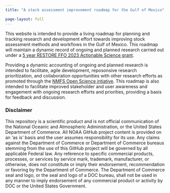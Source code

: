 ```yaml
---
title: "A stock assessment improvement roadmap for the Gulf of Mexico"

page-layout: full
---
```


This website is intended to provide a living roadmap for planning and tracking research and development effort towards improving stock assessment methods and workflows in the Gulf of Mexico. This roadmap will maintain a dynamic record of ongoing and planned research carried out under a [5 year RESTORE FFO 2023 Actionable Science grant](https://restoreactscienceprogram.noaa.gov/projects/building-next-generation-fishery-forecasting-capacity). 

Providing a dynamic accounting of ongoing and planned research is intended to facilitate, agile development, reposonsive research prioritization, and collaboration opportunities with other research efforts as promoted through the [NMFS Open Science intiative](https://nmfs-opensci.github.io/). This roadmap is also intended to facilitate improved stakeholder and user awareness and engagement with ongoing research efforts and priorities, providing a basis for feedback and discussion. 

### Disclaimer

This repository is a scientific product and is not official communication of the National Oceanic and Atmospheric Administration, or the United States Department of Commerce. All NOAA GitHub project content is provided on an ‘as is’ basis and the user assumes responsibility for its use. Any claims against the Department of Commerce or Department of Commerce bureaus stemming from the use of this GitHub project will be governed by all applicable Federal law. Any reference to specific commercial products, processes, or services by service mark, trademark, manufacturer, or otherwise, does not constitute or imply their endorsement, recommendation or favoring by the Department of Commerce. The Department of Commerce seal and logo, or the seal and logo of a DOC bureau, shall not be used in any manner to imply endorsement of any commercial product or activity by DOC or the United States Government.
